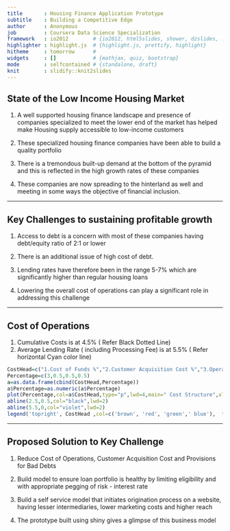 ```yaml
---
title       : Housing Finance Application Prototype
subtitle    : Building a Competitive Edge
author      : Anonymous
job         : Coursera Data Science Specialization
framework   : io2012        # {io2012, html5slides, shower, dzslides, ...}
highlighter : highlight.js  # {highlight.js, prettify, highlight}
hitheme     : tomorrow      # 
widgets     : []            # {mathjax, quiz, bootstrap}
mode        : selfcontained # {standalone, draft}
knit        : slidify::knit2slides
---
```


## State of the Low Income Housing Market

1. A well supported housing finance landscape and presence of companies specialized to meet the lower end of the market has helped make Housing supply accessible to low-income customers

2. These specialized housing finance companies have been able to build a quality portfolio

3. There is a tremondous built-up demand at the bottom of the pyramid and this is reflected in the high growth rates of these companies

4. These companies are now spreading to the hinterland as well and meeting in some ways the objective of financial inclusion. 


---

## Key Challenges to sustaining profitable growth

1. Access to debt is a concern with most of these companies having debt/equity ratio of 2:1 or lower

2. There is an additional issue of high cost of debt.

3. Lending rates have therefore been in the range 5-7% which are significantly higher than regular housing loans

3. Lowering the overall cost of operations can play a significant role in addressing this challenge



---

## Cost of Operations

1. Cumulative Costs is at 4.5% ( Refer Black Dotted Line)
2. Average Lending Rate ( including Processing Fee) is at 5.5% ( Refer horizontal Cyan color line)

```r
CostHead=c("1.Cost of Funds %","2.Customer Acquisition Cost %","3.Operations Cost %","4.Provision for Bad Debts %")
Percentage=c(3,0.5,0.5,0.5)
a=as.data.frame(cbind(CostHead,Percentage))
a$Percentage=as.numeric(a$Percentage)
plot(Percentage,col=a$CostHead,type="p",lwd=4,main=" Cost Structure",xlab= "Cost",ylab=" Percentage Cost ( Absolute)",ylim=c(0,9))
abline(2.5,0.5,col="black",lwd=2)
abline(5.5,0,col="violet",lwd=2)
legend('topright', CostHead ,col=c('brown', 'red', 'green',' blue'),  text.col=c('brown', 'red', 'green',' blue'), bty='n', cex=0.75)

```


---

## Proposed Solution to Key Challenge

1. Reduce Cost of Operations, Customer Acquisition Cost and Provisions for Bad Debts

2. Build model to ensure loan portfolio is healthy by limiting eligibility and with appropriate pegging of risk - interest rate

3. Build a self service model that initiates origination process on a website, having lesser intermediaries, lower marketing costs and higher reach

4. The prototype built using shiny gives a glimpse of this business model


